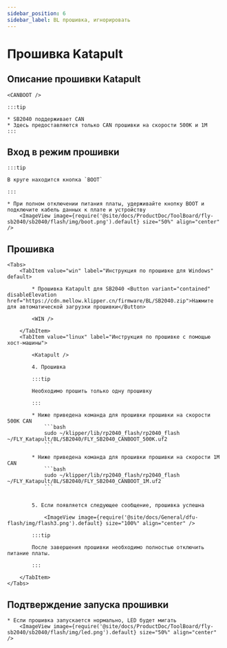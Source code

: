 ```yaml
---
sidebar_position: 6
sidebar_label: BL прошивка, игнорировать
---
```









# Прошивка Katapult

## Описание прошивки Katapult

    <CANBOOT />

    :::tip

    * SB2040 поддерживает CAN
    * Здесь предоставляются только CAN прошивки на скорости 500К и 1М
    :::

## Вход в режим прошивки

    :::tip

    В круге находится кнопка `BOOT`

    :::

    * При полном отключении питания платы, удерживайте кнопку BOOT и подключите кабель данных к плате и устройству
        <ImageView image={require('@site/docs/ProductDoc/ToolBoard/fly-sb2040/sb2040/flash/img/boot.png').default} size="50%" align="center" />

## Прошивка

    <Tabs>
        <TabItem value="win" label="Инструкция по прошивке для Windows" default>

            * Прошивка Katapult для SB2040 <Button variant="contained" disableElevation href="https://cdn.mellow.klipper.cn/firmware/BL/SB2040.zip">Нажмите для автоматической загрузки прошивки</Button>

            <WIN />
            
        </TabItem>
        <TabItem value="linux" label="Инструкция по прошивке с помощью хост-машины">
            
            <Katapult />

            4. Прошивка

            :::tip

            Необходимо прошить только одну прошивку

            :::

            * Ниже приведена команда для прошивки прошивки на скорости 500К CAN
                ```bash
                sudo ~/klipper/lib/rp2040_flash/rp2040_flash ~/FLY_Katapult/BL/SB2040/FLY_SB2040_CANBOOT_500K.uf2
                ```
                       
            * Ниже приведена команда для прошивки прошивки на скорости 1М CAN
                ```bash
                sudo ~/klipper/lib/rp2040_flash/rp2040_flash ~/FLY_Katapult/BL/SB2040/FLY_SB2040_CANBOOT_1M.uf2
                ```


            5. Если появляется следующее сообщение, прошивка успешна

                <ImageView image={require('@site/docs/General/dfu-flash/img/flash3.png').default} size="100%" align="center" />

            :::tip

            После завершения прошивки необходимо полностью отключить питание платы.

            :::

        </TabItem>
    </Tabs>

## Подтверждение запуска прошивки

    * Если прошивка запускается нормально, LED будет мигать
        <ImageView image={require('@site/docs/ProductDoc/ToolBoard/fly-sb2040/sb2040/flash/img/led.png').default} size="50%" align="center" />